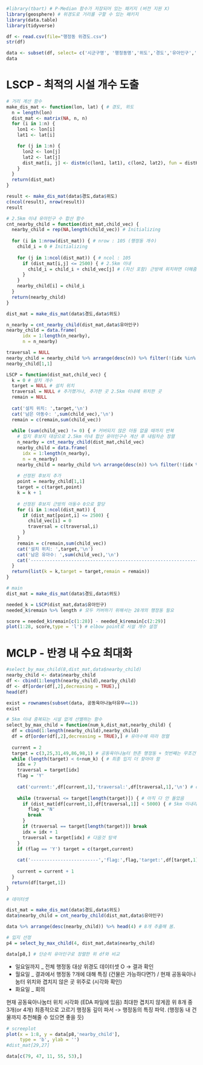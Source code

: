 ```{r}
#library(tbart) # P-Median 함수가 저장되어 있는 패키지 (버전 지원 X)
library(geosphere) # 위경도로 거리를 구할 수 있는 패키지
library(data.table)
library(tidyverse)
```


```{r}
df <- read.csv(file="행정동 위경도.csv") 
str(df)
```

```{r}
data <- subset(df, select= c('시군구명', '행정동명','위도','경도','유아인구','공동육아나눔터유무'))
data
```

# LSCP - 최적의 시설 개수 도출
```{r}
# 거리 계산 함수
make_dis_mat <- function(lon, lat) { # 경도, 위도
  n = length(lon)
  dist_mat <- matrix(NA, n, n)
  for (i in 1:n) {
    lon1 <- lon[i]
    lat1 <- lat[i]

    for (j in 1:n) {
      lon2 <- lon[j]
      lat2 <- lat[j]
      dist_mat[i, j] <- distm(c(lon1, lat1), c(lon2, lat2), fun = distHaversine) # 거리를 1대1 대응을 통해 구함
    }
  } 
  return(dist_mat)
}
```

```{r}
result <- make_dis_mat(data$경도,data$위도)
c(ncol(result), nrow(result))
result
```

```{r}
# 2.5km 이내 유아인구 수 합산 함수
cnt_nearby_child = function(dist_mat,child_vec) {
  nearby_child = rep(NA,length(child_vec)) # Initializing
  
  for (i in 1:nrow(dist_mat)) { # nrow : 105 (행정동 개수)
    child_i = 0 # Initializing
    
    for (j in 1:ncol(dist_mat)) { # ncol : 105
      if (dist_mat[i,j] <= 2500) { # 2.5km 이내
        child_i = child_i + child_vec[j] # (자신 포함) 근방에 위치하면 더해줌
      }
    }
    nearby_child[i] = child_i 
  }
  return(nearby_child)
}
```


```{r}
dist_mat = make_dis_mat(data$경도,data$위도)

n_nearby = cnt_nearby_child(dist_mat,data$유아인구)
nearby_child = data.frame(
      idx = 1:length(n_nearby),
      n = n_nearby)

traversal = NULL
nearby_child = nearby_child %>% arrange(desc(n)) %>% filter(!(idx %in% traversal))
nearby_child[1,1]
```

```{r}
LSCP = function(dist_mat,child_vec) {
  k = 0 # 설치 개수
  target = NULL # 설치 위치
  traversal = NULL # 추가했거나, 추가한 곳 2.5km 이내에 위치한 곳
  remain = NULL
  
  cat('설치 위치: ',target,'\n')
  cat('남은 아동수: ',sum(child_vec),'\n')
  remain = c(remain,sum(child_vec))
  
  while (sum(child_vec) != 0) { # 커버되지 않은 아동 없을 때까지 반복
    # 입지 후보지 대상으로 2.5km 이내 합산 유아인구수 계산 후 내림차순 정렬
    n_nearby = cnt_nearby_child(dist_mat,child_vec)
    nearby_child = data.frame(
      idx = 1:length(n_nearby),
      n = n_nearby)
    nearby_child = nearby_child %>% arrange(desc(n)) %>% filter(!(idx %in% traversal)) # 추가된 곳 2.5km 이내에 위치한 곳은 제외하는 필터링
    
    # 선정된 후보지 추가
    point = nearby_child[1,1]
    target = c(target,point)
    k = k + 1
    
    # 선정된 후보지 근방의 아동수 0으로 할당
    for (i in 1:ncol(dist_mat)) {
      if (dist_mat[point,i] <= 2500) {
        child_vec[i] = 0
        traversal = c(traversal,i)
      }
    }
    remain = c(remain,sum(child_vec))
    cat('설치 위치: ',target,'\n')
    cat('남은 유아수: ',sum(child_vec),'\n')
    cat('---------------------------------------------------------------------\n')
  }
  return(list(k = k,target = target,remain = remain))
}
```

```{r}
# main
dist_mat = make_dis_mat(data$경도,data$위도)

needed_k = LSCP(dist_mat,data$유아인구)
needed_k$remain %>% length # 모두 커버하기 위해서는 28개의 행정동 필요
```

```{r}
score = needed_k$remain[c(1:28)] - needed_k$remain[c(2:29)]
plot(1:28, score,type = 'l') # elbow point로 시설 개수 설정
```



# MCLP - 반경 내 수요 최대화
```{r}
#select_by_max_child(8,dist_mat,data$nearby_child)
nearby_child <- data$nearby_child
df <- cbind(1:length(nearby_child),nearby_child)
df <- df[order(df[,2],decreasing = TRUE),]
head(df)
```

```{r}
exist = rownames(subset(data, 공동육아나눔터유무==1))
exist
```
  
```{r}
# 5km 이내 중복되는 시설 없게 선별하는 함수
select_by_max_child = function(num_k,dist_mat,nearby_child) {
  df = cbind(1:length(nearby_child),nearby_child)
  df = df[order(df[,2],decreasing = TRUE),] # 유아수에 따라 정렬
  
  current = 2
  target = c(3,25,31,49,86,98,1) # 공동육아나눔터 현존 행정동 + 첫번째는 무조건 추가
  while (length(target) < 6+num_k) { # 최종 입지 더 찾아야 함
    idx = 7
    traversal = target[idx] 
    flag = 'Y'
    
    cat('current:',df[current,1],'traversal:',df[traversal,1],'\n') # current: index
    
    while (traversal <= target[length(target)]) { # 아직 다 안 돌았음
      if (dist_mat[df[current,1],df[traversal,1]] < 5000) { # 5km 이내라면
        flag = 'N'
        break
      }
      if (traversal == target[length(target)]) break
      idx = idx + 1
      traversal = target[idx] # 다음것 탐색
    }
    if (flag == 'Y') target = c(target,current)
    
    cat('-------------------------','flag:',flag,'target:',df[target,1],'\n')
    
    current = current + 1
  }
  return(df[target,1])
}
```


```{r}
# 데이터셋

dist_mat = make_dis_mat(data$경도,data$위도)
data$nearby_child = cnt_nearby_child(dist_mat,data$유아인구)

data %>% arrange(desc(nearby_child)) %>% head(4) # 8개 추출해 봄.

# 입지 선정
p4 = select_by_max_child(4, dist_mat,data$nearby_child)
```

```{r}
data[p8,] # 단순히 유아인구로 정렬한 위 df와 비교
```
* 일요일까지 _ 전체 행정동 대상 위경도 데이터셋 O -> 결과 확인
* 월요일 _ 결과에서 행정동 ?개에 대해 특징 (건물은 가능하다면?) / 현재 공동육아나눔터 위치와 겹치지 않은 곳 위주로 (시각화 확인)
* 화요일 _ 회의 

현재 공동육아나눔터 위치 시각화 (EDA 파일에 있음)
최대한 겹치지 않게끔 위 8개 중 3개(or 4개) 최종적으로 고르기
행정동 깊이 파서 -> 행정동의 특징 파악. (행정동 내 건물까지 추천해줄 수 있으면 좋을 듯)


```{r}
# screeplot
plot(x = 1:8, y = data[p8,'nearby_child'], 
     type = 'b', ylab = '')
#dist_mat[29,27]
```

```{r}
data[c(79, 47, 11, 55, 53),]
```

